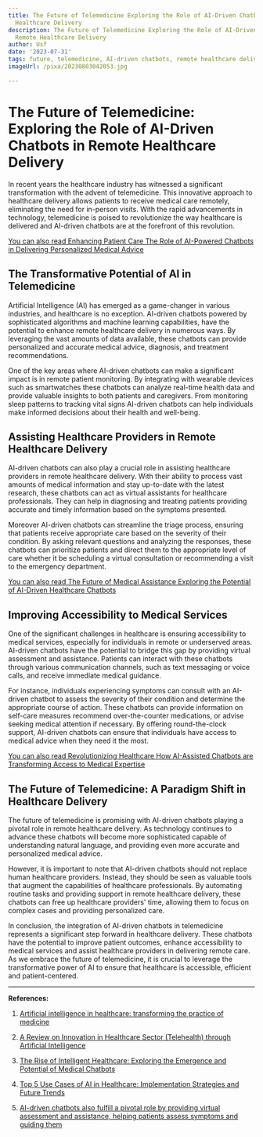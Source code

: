 ```yaml
---
title: The Future of Telemedicine Exploring the Role of AI-Driven Chatbots in Remote
  Healthcare Delivery
description: The Future of Telemedicine Exploring the Role of AI-Driven Chatbots in
  Remote Healthcare Delivery
author: Usf
date: '2023-07-31'
tags: future, telemedicine, AI-driven chatbots, remote healthcare delivery
imageUrl: /pixa/20230803042053.jpg

---
```

# The Future  of Telemedicine: Exploring the Role of AI-Driven Chatbots in Remote Healthcare Delivery

In recent years the  healthcare industry has witnessed a significant transformation with the  advent  of telemedicine. This innovative approach to healthcare delivery allows patients to  receive  medical care remotely,  eliminating the need for in-person visits. With the rapid advancements in technology, telemedicine is poised to revolutionize the  way healthcare is delivered and AI-driven chatbots are at the  forefront of this revolution.

[You can also read Enhancing Patient Care The Role of AI-Powered Chatbots in Delivering Personalized Medical  Advice](Enhancing%20Patient%20Care%20The%20Role%20of%20AI-Powered%20Chatbots%20in%20Delivering%20Personalized%20Medical%20Advice)


## The Transformative Potential of AI in Telemedicine

Artificial Intelligence (AI) has emerged as  a game-changer in various  industries, and healthcare is  no exception. AI-driven chatbots powered by sophisticated algorithms and machine learning capabilities, have the  potential to enhance remote healthcare delivery in numerous  ways. By leveraging the vast amounts of data available, these chatbots  can  provide personalized and accurate medical  advice, diagnosis, and treatment  recommendations.

One of the key areas where  AI-driven chatbots can make a significant impact  is in remote patient monitoring. By integrating with wearable  devices such as smartwatches these chatbots can analyze real-time health data  and provide valuable insights to both patients and caregivers. From monitoring sleep patterns to tracking vital signs AI-driven chatbots  can help individuals  make informed decisions about their health and well-being.

## Assisting Healthcare Providers  in  Remote Healthcare Delivery

AI-driven chatbots can also play a crucial role in assisting  healthcare providers in remote  healthcare delivery. With their ability to process vast amounts of medical information and stay up-to-date with the  latest research, these chatbots  can act as virtual assistants for healthcare  professionals. They can help in diagnosing and treating patients providing accurate and timely information based on the symptoms presented.

Moreover AI-driven chatbots can streamline the triage process, ensuring that patients  receive appropriate care based on the severity of their condition. By asking relevant questions and analyzing the responses, these  chatbots can prioritize patients  and direct them to the appropriate level of care whether it be  scheduling a virtual consultation or recommending a visit to the emergency department.

[You can also read The Future of Medical Assistance Exploring the Potential of AI-Driven Healthcare Chatbots](The%20Future%20of%20Medical%20Assistance%20Exploring%20the%20Potential%20of%20AI-Driven%20Healthcare%20Chatbots)


## Improving Accessibility to Medical Services

One of the significant  challenges in  healthcare is ensuring accessibility  to medical services, especially for  individuals in remote or underserved areas. AI-driven chatbots have the potential to bridge this gap  by providing virtual assessment and assistance. Patients can interact with these chatbots through various communication channels, such as text messaging or voice calls,  and receive immediate medical guidance.

For instance, individuals experiencing symptoms can consult with  an  AI-driven chatbot to assess the severity  of their condition and determine the appropriate course of action.  These chatbots can provide  information on  self-care measures recommend over-the-counter medications,  or advise seeking medical attention if necessary. By offering round-the-clock support, AI-driven chatbots can ensure that individuals have access to medical advice when they need  it the most.

[You can also read Revolutionizing Healthcare How AI-Assisted Chatbots are Transforming Access to Medical  Expertise](Revolutionizing%20Healthcare%20How%20AI-Assisted%20Chatbots%20are%20Transforming%20Access%20to%20Medical%20Expertise)


## The  Future of Telemedicine: A Paradigm Shift in Healthcare Delivery

The future of telemedicine is promising with AI-driven chatbots  playing a pivotal  role in  remote healthcare delivery. As  technology continues to advance these chatbots will become more sophisticated capable of understanding natural language, and providing even more accurate and personalized medical advice.

However, it  is important to note that AI-driven chatbots should not replace human healthcare providers. Instead,  they should be seen as valuable tools that augment the capabilities of healthcare professionals.  By automating routine  tasks  and providing support in remote healthcare delivery, these chatbots can free up healthcare providers' time, allowing them  to focus on complex cases and providing personalized care.

In conclusion, the integration of AI-driven chatbots in telemedicine represents a significant step forward in healthcare  delivery. These chatbots have the potential  to improve patient outcomes, enhance accessibility to medical services and assist  healthcare providers in delivering remote care. As we embrace the future of telemedicine, it is crucial to leverage the transformative power of AI to  ensure that healthcare is accessible, efficient and patient-centered.

---

**References:**

1. [Artificial intelligence in  healthcare:  transforming the practice of medicine](https://www.ncbi.nlm.nih.gov/pmc/articles/PMC8285156/)

2. [A Review on Innovation in Healthcare Sector (Telehealth) through Artificial Intelligence](https://www.mdpi.com/2071-1050/15/8/6655)

3. [The Rise of Intelligent Healthcare: Exploring the  Emergence and Potential of Medical Chatbots](https://medium.com/@proftim_/the-rise-of-intelligent-healthcare-exploring-the-emergence-and-potential-of-medical-chatbots-daf4496769a)

4.  [Top 5 Use Cases of AI in Healthcare: Implementation Strategies and Future  Trends](https://tateeda.com/blog/ai-in-healthcare-use-cases)

5. [AI-driven chatbots also fulfill  a pivotal role by providing virtual assessment and assistance, helping  patients assess symptoms and guiding them](https://infomeddnews.com/from-vision-to-reality-ten-trends-shaping-the-future-of-healthcare-technology-by-valentin-kuzmenko-chief-commercial-officer-vp-of-sales-andersen/?amp=1)